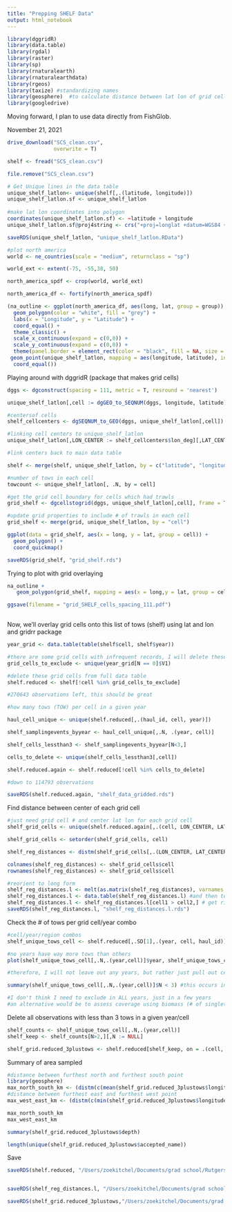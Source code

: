 ```yaml
---
title: "Prepping SHELF Data"
output: html_notebook
---
```



```r
library(dggridR)
library(data.table)
library(rgdal)
library(raster)
library(sp)
library(rnaturalearth)
library(rnaturalearthdata)
library(rgeos)
library(taxize) #standardizing names
library(geosphere)  #to calculate distance between lat lon of grid cells
library(googledrive)
```


Moving forward, I plan to use data directly from FishGlob.

November 21, 2021
```r
drive_download("SCS_clean.csv",
               overwrite = T)

shelf <- fread("SCS_clean.csv")

file.remove("SCS_clean.csv")

```

```r

# Get Unique lines in the data table
unique_shelf_latlon<- unique(shelf[,.(latitude, longitude)])
unique_shelf_latlon.sf <- unique_shelf_latlon
  
#make lat lon coordinates into polygon
coordinates(unique_shelf_latlon.sf) <- ~latitude + longitude
unique_shelf_latlon.sf@proj4string <- crs("+proj=longlat +datum=WGS84 +no_defs +ellps=WGS84 +towgs84=0,0,0")

saveRDS(unique_shelf_latlon, "unique_shelf_latlon.RData")

#plot north america
world <- ne_countries(scale = "medium", returnclass = "sp")

world_ext <- extent(-75, -55,38, 50)

north_america_spdf <- crop(world, world_ext)

north_america_df <- fortify(north_america_spdf)

(na_outline <- ggplot(north_america_df, aes(long, lat, group = group)) +
  geom_polygon(color = "white", fill = "grey") +
  labs(x = "Longitude", y = "Latitude") +
  coord_equal() +
  theme_classic() +
  scale_x_continuous(expand = c(0,0)) +
  scale_y_continuous(expand = c(0,0)) +
  theme(panel.border = element_rect(color = "black", fill = NA, size = 1)) +
 geom_point(unique_shelf_latlon, mapping = aes(longitude, latitude), inherit.aes = FALSE, shape = 18, size = 0.001, color = "red") +
  coord_equal())

```

Playing around with dggridR (package that makes grid cells)
```r
dggs <- dgconstruct(spacing = 111, metric = T, resround = 'nearest')

unique_shelf_latlon[,cell := dgGEO_to_SEQNUM(dggs, longitude, latitude)] #get corresponding grid cells for shelf trawl

#centersof cells
shelf_cellcenters <- dgSEQNUM_to_GEO(dggs, unique_shelf_latlon[,cell])

#linking cell centers to unique_shelf_latlon
unique_shelf_latlon[,LON_CENTER := shelf_cellcenters$lon_deg][,LAT_CENTER := shelf_cellcenters$lat_deg]

#link centers back to main data table

shelf <- merge(shelf, unique_shelf_latlon, by = c("latitude", "longitude"))

#number of tows in each cell
towcount <- unique_shelf_latlon[, .N, by = cell]

#get the grid cell boundary for cells which had trawls
grid_shelf <- dgcellstogrid(dggs, unique_shelf_latlon[,cell], frame = T, wrapcells = F)

#update grid properties to include # of trawls in each cell
grid_shelf <- merge(grid, unique_shelf_latlon, by = "cell")

ggplot(data = grid_shelf, aes(x = long, y = lat, group = cell)) +
  geom_polygon() +
  coord_quickmap()

saveRDS(grid_shelf, "grid_shelf.rds")

```

Trying to plot with grid overlaying
```r

na_outline + 
   geom_polygon(grid_shelf, mapping = aes(x = long,y = lat, group = cell), inherit.aes = FALSE, color = "black", fill = NA, size = 0.1)

ggsave(filename = "grid_SHELF_cells_spacing_111.pdf")
  
```

Now, we'll overlay grid cells onto this list of tows (shelf) using lat and lon and gridrr package
```r

year_grid <- data.table(table(shelf$cell, shelf$year))

#there are some grid cells with infrequent records, I will delete these
grid_cells_to_exclude <- unique(year_grid[N == 0]$V1)

#delete these grid cells from full data table
shelf.reduced <- shelf[!cell %in% grid_cells_to_exclude]

#270643 observations left, this should be great

#how many tows (TOW) per cell in a given year

haul_cell_unique <- unique(shelf.reduced[,.(haul_id, cell, year)])

shelf_samplingevents_byyear <- haul_cell_unique[,.N, .(year, cell)]

shelf_cells_lessthan3 <- shelf_samplingevents_byyear[N<3,]

cells_to_delete <- unique(shelf_cells_lessthan3[,cell])

shelf.reduced.again <- shelf.reduced[!cell %in% cells_to_delete]

#down to 114793 observations

saveRDS(shelf.reduced.again, "shelf_data_gridded.rds")

```

Find distance between center of each grid cell
```r
#just need grid cell # and center lat lon for each grid cell 
shelf_grid_cells <- unique(shelf.reduced.again[,.(cell, LON_CENTER, LAT_CENTER)])

shelf_grid_cells <- setorder(shelf_grid_cells, cell)

shelf_reg_distances <- distm(shelf_grid_cells[,.(LON_CENTER, LAT_CENTER)])

colnames(shelf_reg_distances) <- shelf_grid_cells$cell
rownames(shelf_reg_distances) <- shelf_grid_cells$cell

#reorient to long form 
shelf_reg_distances.l <- melt(as.matrix(shelf_reg_distances), varnames = c("cell1", "cell2"), value.name = "distance(m)") #matrix to data frame
shelf_reg_distances.l <- data.table(shelf_reg_distances.l) #and then to data table
shelf_reg_distances.l <- shelf_reg_distances.l[cell1 > cell2,] # get rid of repetitions and self-comparisons
saveRDS(shelf_reg_distances.l, "shelf_reg_distances.l.rds")
```

Check the # of tows per grid cell/year combo
```r
#cell/year/region combos
shelf_unique_tows_cell <- shelf.reduced[,.SD[1],.(year, cell, haul_id)]

#no years have way more tows than others
plot(shelf_unique_tows_cell[,.N,.(year,cell)]$year, shelf_unique_tows_cell[,.N,.(year,cell)]$N)

#therefore, I will not leave out any years, but rather just pull out cells in years they are undersampled (<N=3, which is )

summary(shelf_unique_tows_cell[,.N,.(year,cell)]$N < 3) #this occurs in 54/558 cell/year combos  (9.7%)

#I don't think I need to exclude in ALL years, just in a few years
#an alternative would be to assess coverage using biomass (# of singletons and doubletons)

```

Delete all observations with less than 3 tows in a given year/cell
```r
shelf_counts <- shelf_unique_tows_cell[,.N,.(year,cell)]
shelf_keep <- shelf_counts[N>2,][,N := NULL]

shelf_grid.reduced_3plustows <- shelf.reduced[shelf_keep, on = .(cell, year)]


```

Summary of area sampled
```r
#distance between furthest north and furthest south point
library(geosphere)
max_north_south_km <- (distm(c(mean(shelf_grid.reduced_3plustows$longitude), min(shelf_grid.reduced_3plustows$latitude)), c(mean(shelf_grid.reduced_3plustows$longitude), max(shelf_grid.reduced_3plustows$latitude)), fun = distHaversine))/1000
#distance between furthest east and furthest west point
max_west_east_km <- (distm(c(min(shelf_grid.reduced_3plustows$longitude), mean(shelf_grid.reduced_3plustows$latitude)), c(max(shelf_grid.reduced_3plustows$longitude), mean(shelf_grid.reduced_3plustows$latitude)), fun = distHaversine))/1000

max_north_south_km
max_west_east_km

summary(shelf_grid.reduced_3plustows$depth)

length(unique(shelf_grid.reduced_3plustows$accepted_name))
```

Save
```r
saveRDS(shelf.reduced, "/Users/zoekitchel/Documents/grad school/Rutgers/Repositories/trawl_spatial_turnover/data/gridded/USA-SHELF/shelf_grid.reduced.rds")


saveRDS(shelf_reg_distances.l, "/Users/zoekitchel/Documents/grad school/Rutgers/Repositories/trawl_spatial_turnover/data/gridded/USA-SHELF/shelf_reg_distances.l.rds")

saveRDS(shelf_grid.reduced_3plustows,"/Users/zoekitchel/Documents/grad school/Rutgers/Repositories/trawl_spatial_turnover/data/gridded/USA-SHELF/shelf_grid.reduced_3plustows.rds")


```

